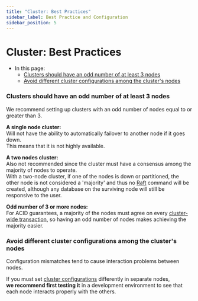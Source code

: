 ```yaml
---
title: "Cluster: Best Practices"
sidebar_label: Best Practice and Configuration
sidebar_position: 5
---
```



# Cluster: Best Practices
<Admonition type="note" title="Note">

* In this page:
   * [Clusters should have an odd number of at least 3 nodes](../../server/clustering/cluster-best-practice-and-configuration#clusters-should-have-an-odd-number-of-at-least-3-nodes)
   * [Avoid different cluster configurations among the cluster's nodes](../../server/clustering/cluster-best-practice-and-configuration#avoid-different-cluster-configurations-among-the-clusters-nodes)

</Admonition>


### Clusters should have an odd number of at least 3 nodes

We recommend setting up clusters with an odd number of nodes equal to or greater than 3.

**A single node cluster:**  
Will not have the ability to automatically failover to another node if it goes down.  
This means that it is not highly available.  

**A two nodes cluster:**  
Also not recommended since the cluster must have a consensus among the majority of nodes to operate.  
With a two-node cluster, if one of the nodes is down or partitioned, the other node is not considered a 'majority'
and thus no [Raft](../../glossary/raft-algorithm) 
command will be created, although any database on the surviving node will still be responsive to the user.  

**Odd number of 3 or more nodes:**  
For ACID guarantees, a majority of the nodes must agree on every [cluster-wide transaction](../../server/clustering/cluster-transactions), 
so having an odd number of nodes makes achieving the majority easier.





### Avoid different cluster configurations among the cluster's nodes

Configuration mismatches tend to cause interaction problems between nodes.

If you must set [cluster configurations](../../server/configuration/cluster-configuration) differently in separate nodes,  
**we recommend first testing it** in a development environment to see that each node interacts properly with the others.



